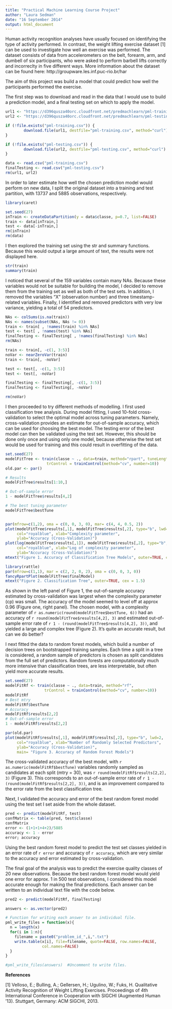 ```yaml
---
title: "Practical Machine Learning Course Project"
author: "Laura Sedman"
date: "16 September 2014"
output: html_document
---
```


Human activity recognition analyses have usually focused on identifying the type
of activity performed. In contrast, the weight lifting exercise dataset [1] can
be used to investigate how well an exercise was performed. The dataset consists 
of data from accelerometers on the belt, forearm, arm, and dumbell of six 
participants, who were asked to perform barbell lifts correctly and incorreclty
in five different ways. More information about the dataset can be found here:
http://groupware.les.inf.puc-rio.br/har

The aim of this project was build a model that could predict how well the 
participants performed the exercise.

The first step was to download and read in the data that I would use to build a 
prediction model, and a final testing set on which to apply the model.

```r
url1 <- "https://d396qusza40orc.cloudfront.net/predmachlearn/pml-training.csv"
url2 <- "https://d396qusza40orc.cloudfront.net/predmachlearn/pml-testing.csv"

if (!file.exists("pml-training.csv")) {
        download.file(url1, destfile="pml-training.csv", method="curl")
}

if (!file.exists("pml-testing.csv")) {
        download.file(url2, destfile="pml-testing.csv", method="curl")
}

data <- read.csv("pml-training.csv")
finalTesting <- read.csv("pml-testing.csv")
rm(url1, url2)
```

In order to later estimate how well the chosen prediction model would perform
on new data, I split the original dataset into a training and test partition, 
with 13737 and 5885 observations, respectively.

```r

library(caret)

set.seed(27)
inTrain <- createDataPartition(y = data$classe, p=0.7, list=FALSE)
train <- data[inTrain,]
test <- data[-inTrain,]
rm(inTrain)
rm(data)
```

I then explored the training set using the str and summary functions. Because
this would output a large amount of text, the results were not displayed here.

``` r
str(train)
summary(train)
```

I noticed that several of the 159 variables contain many NAs. Because these 
variables would not be suitable for building the model, I decided to remove them
from the training set as well as both of the test sets. In addition, I removed 
the variables "X" (observation number) and three timestamp-related variables. 
Finally, I identified and removed predictors with very low variance, yielding a 
total of 54 predictors.

``` r
NAs <- colSums(is.na(train))
NAs <- names(subset(NAs, NAs != 0))
train <- train[ , !names(train) %in% NAs] 
test <- test[ , !names(test) %in% NAs] 
finalTesting <- finalTesting[ , !names(finalTesting) %in% NAs] 
rm(NAs)

train <- train[, -c(1, 3:5)]
noVar <- nearZeroVar(train)
train <- train[, -noVar]

test <- test[, -c(1, 3:5)]
test <- test[, -noVar]

finalTesting <- finalTesting[, -c(1, 3:5)]
finalTesting <- finalTesting[, -noVar]

rm(noVar)
```

I then proceeded to try different methods of modelling. I first used
classification tree analysis. During model fitting, I used 10-fold 
cross-validation to select the optimal model across tuning parameters. Namely,
cross-validation provides an estimate for out-of-sample accuracy, which can be
used for choosing the best model. The testing error of the best model can 
then be validated using the test set. However, this should be done only once and
using only one model, because otherwise the test set would be used for training
and this could result in overfitting of the data.

``` r
set.seed(27)
modelFitTree <- train(classe ~ ., data=train, method="rpart", tuneLength=50,
                  trControl = trainControl(method="cv", number=10))
old.par <- par()

# Results
modelFitTree$results[1:10,]

# Out-of-sample error
1 - modelFitTree$results[4,2]

# The best tuning parameter
modelFitTree$bestTune


par(mfrow=c(1,2), oma = c(0, 0, 3, 0), mar= c(4, 4, 0.5, 2))
plot(modelFitTree$results[,1], modelFitTree$results[,2], type="b", lwd=2, 
     col="royalblue", xlab="Complexity parameter", 
     ylab="Accuracy (Cross-Validation)")
plot(log(modelFitTree$results[,1]), modelFitTree$results[,2], type="b", lwd=2, 
     col="royalblue", xlab="Log of complexity parameter", 
     ylab="Accuracy (Cross-Validation)")
mtext("Figure 1. Accuracy of Classification Tree Models", outer=TRUE, cex = 1.5)

library(rattle)
par(mfrow=c(1,1), mar = c(2, 2, 0, 2), oma = c(0, 0, 3, 0))
fancyRpartPlot(modelFitTree$finalModel)
mtext("Figure 2. Classification Tree", outer=TRUE, cex = 1.5)
```

As shown in the left panel of Figure 1, the out-of-sample accuracy estimated by 
cross-validation was largest when the complexity parameter (cp) was small. The 
accuracy of the model seemed to level off at approx 0.96 (Figure one,
right panel). The chosen model, with a complexity parameter of 
`r as.numeric(round(modelFitTree$bestTune, 6))` had an accuracy of 
`r round(modelFitTree$results[4,2], 3)` and estimated out-of-sample error rate
of `r 1 - (round(modelFitTree$results[4,2], 3))`, and yielded a large and 
complex tree (Figure 2). It's quite an accurate result, but can we do better?

I next fitted the data to random forest models, which build a number
of decision trees on bootstrapped training samples. Each time a split in a tree
is considered, a random sample of predictors is chosen as split candidates from 
the full set of predictors. Random forests are computationally much more
intensive than classification trees, are less interpretable, but often yield 
more accurate results.

``` r
set.seed(27)
modelFitRf <- train(classe ~ ., data=train, method="rf", 
                 trControl = trainControl(method="cv", number=10))
modelFitRf
# Best mtry
modelFitRf$bestTune
# Accuracy
modelFitRf$results[2,2]
# Out-of-sample error
1 - modelFitRf$results[2,2]

par(old.par)
plot(modelFitRf$results[,1], modelFitRf$results[,2], type="b", lwd=2, 
     col="royalblue", xlab="Number of Randomly Selected Predictors", 
     ylab="Accuracy (Cross-Validation)", 
     main= "Figure 3. Accuracy of Random Forest Models")
```

The cross-validated accuracy of the best model, with 
`r as.numeric(modelFitRf$bestTune)` variables randomly sampled as candidates at 
each split (mtry = 30), was `r round(modelFitRf$results[2,2], 3)` (Figure 3). 
This corresponds to an out-of-sample error rate of 
`r 1 - (round(modelFitRf$results[2,2], 3))`, and is an improvement compared to 
the error rate from the best classification tree. 

Next, I validated the accuracy and error of the best random forest model using
the test set I set aside from the whole dataset.

``` r
pred <- predict(modelFitRf, test)
confMatrix <- table(pred, test$classe)
confMatrix
error <- (1+1+1+4+2)/5885
accuracy <- 1 - error
error; accuracy
```

Using the best random forest model to predict the test set classes yielded in
an error rate of `r error` and accuracy of `r accuracy`, which are very similar 
to the accuracy and error estimated by cross-validation.

The final goal of the analysis was to predict the exercise quality classes of
20 new observations. Because the best random forest model would yield one error 
for approx. 1 in 500 test observations, I considered this model accurate enough
for making the final predictions. Each answer can be written to an individual 
text file with the code below.

``` r
pred2 <- predict(modelFitRf, finalTesting)

answers <- as.vector(pred2)

# Function for writing each answer to an individual file.
pml_write_files = function(x){
  n = length(x)
  for(i in 1:n){
    filename = paste0("problem_id_",i,".txt")
    write.table(x[i], file=filename, quote=FALSE, row.names=FALSE,
                col.names=FALSE)
  }
}

#pml_write_files(answers)  #Uncomment to write files.
```

**References**

[1] Velloso, E.; Bulling, A.; Gellersen, H.; Ugulino, W.; Fuks, H. Qualitative 
Activity Recognition of Weight Lifting Exercises. Proceedings of 4th 
International Conference in Cooperation with SIGCHI (Augmented Human '13). 
Stuttgart, Germany: ACM SIGCHI, 2013.
